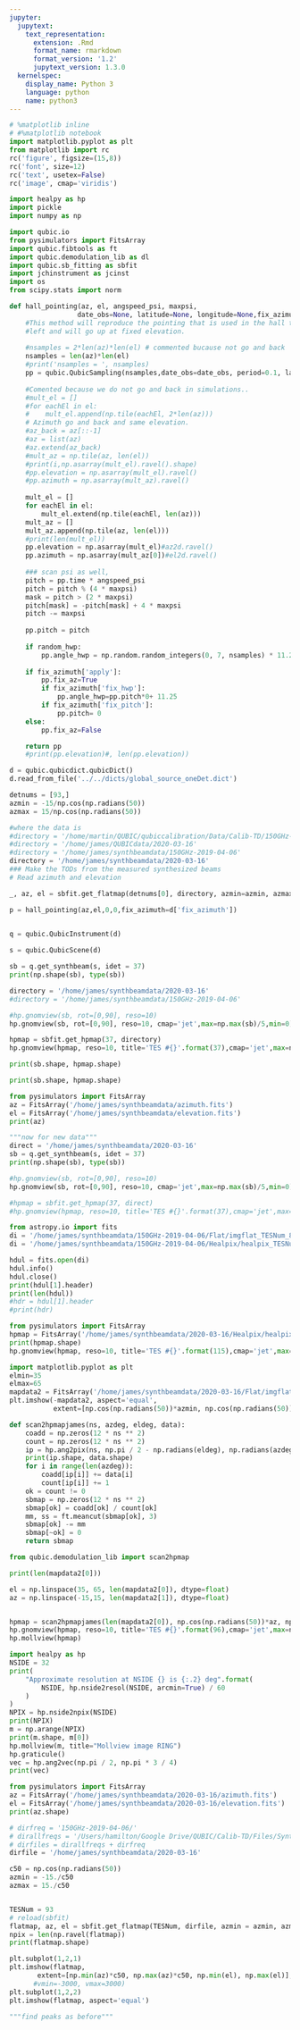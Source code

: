 ```yaml
---
jupyter:
  jupytext:
    text_representation:
      extension: .Rmd
      format_name: rmarkdown
      format_version: '1.2'
      jupytext_version: 1.3.0
  kernelspec:
    display_name: Python 3
    language: python
    name: python3
---
```


```python
# %matplotlib inline
# #%matplotlib notebook
import matplotlib.pyplot as plt
from matplotlib import rc
rc('figure', figsize=(15,8))
rc('font', size=12)
rc('text', usetex=False)
rc('image', cmap='viridis')

import healpy as hp
import pickle
import numpy as np

import qubic.io
from pysimulators import FitsArray
import qubic.fibtools as ft
import qubic.demodulation_lib as dl
import qubic.sb_fitting as sbfit
import jchinstrument as jcinst
import os
from scipy.stats import norm
```

```python
def hall_pointing(az, el, angspeed_psi, maxpsi,
                 date_obs=None, latitude=None, longitude=None,fix_azimuth=None,random_hwp=True):
    #This method will reproduce the pointing that is used in the hall to take the data. Will start from bottom
    #left and will go up at fixed elevation.
    
    #nsamples = 2*len(az)*len(el) # commented bucause not go and back
    nsamples = len(az)*len(el)
    #print('nsamples = ', nsamples)
    pp = qubic.QubicSampling(nsamples,date_obs=date_obs, period=0.1, latitude=latitude,longitude=longitude)
    
    #Comented because we do not go and back in simulations.. 
    #mult_el = []
    #for eachEl in el:
    #    mult_el.append(np.tile(eachEl, 2*len(az)))
    # Azimuth go and back and same elevation. 
    #az_back = az[::-1]
    #az = list(az)
    #az.extend(az_back)
    #mult_az = np.tile(az, len(el))
    #print(i,np.asarray(mult_el).ravel().shape)
    #pp.elevation = np.asarray(mult_el).ravel()
    #pp.azimuth = np.asarray(mult_az).ravel()
    
    mult_el = []
    for eachEl in el:
        mult_el.extend(np.tile(eachEl, len(az)))
    mult_az = []
    mult_az.append(np.tile(az, len(el)))
    #print(len(mult_el))
    pp.elevation = np.asarray(mult_el)#az2d.ravel()
    pp.azimuth = np.asarray(mult_az[0])#el2d.ravel()
    
    ### scan psi as well,
    pitch = pp.time * angspeed_psi
    pitch = pitch % (4 * maxpsi)
    mask = pitch > (2 * maxpsi)
    pitch[mask] = -pitch[mask] + 4 * maxpsi
    pitch -= maxpsi
    
    pp.pitch = pitch
    
    if random_hwp:
        pp.angle_hwp = np.random.random_integers(0, 7, nsamples) * 11.25
        
    if fix_azimuth['apply']:
        pp.fix_az=True
        if fix_azimuth['fix_hwp']:
            pp.angle_hwp=pp.pitch*0+ 11.25
        if fix_azimuth['fix_pitch']:
            pp.pitch= 0
    else:
        pp.fix_az=False

    return pp
    #print(pp.elevation)#, len(pp.elevation))

```

```python
d = qubic.qubicdict.qubicDict()
d.read_from_file('../../dicts/global_source_oneDet.dict')

detnums = [93,]
azmin = -15/np.cos(np.radians(50))
azmax = 15/np.cos(np.radians(50))

#where the data is
#directory = '/home/martin/QUBIC/qubiccalibration/Data/Calib-TD/150GHz-2019-04-06/'
#directory = '/home/james/QUBICdata/2020-03-16'
#directory = '/home/james/synthbeamdata/150GHz-2019-04-06'
directory = '/home/james/synthbeamdata/2020-03-16'
### Make the TODs from the measured synthesized beams
# Read azimuth and elevation

_, az, el = sbfit.get_flatmap(detnums[0], directory, azmin=azmin, azmax=azmax)

p = hall_pointing(az,el,0,0,fix_azimuth=d['fix_azimuth'])
    
```

```python
q = qubic.QubicInstrument(d)
```

```python
s = qubic.QubicScene(d)

```

```python
sb = q.get_synthbeam(s, idet = 37)
print(np.shape(sb), type(sb))

directory = '/home/james/synthbeamdata/2020-03-16'
#directory = '/home/james/synthbeamdata/150GHz-2019-04-06'

#hp.gnomview(sb, rot=[0,90], reso=10)
hp.gnomview(sb, rot=[0,90], reso=10, cmap='jet',max=np.max(sb)/5,min=0)

hpmap = sbfit.get_hpmap(37, directory)
hp.gnomview(hpmap, reso=10, title='TES #{}'.format(37),cmap='jet',max=np.max(hpmap)/5,min=0)

print(sb.shape, hpmap.shape)
```

```python
print(sb.shape, hpmap.shape)
```

```python
from pysimulators import FitsArray
az = FitsArray('/home/james/synthbeamdata/azimuth.fits')
el = FitsArray('/home/james/synthbeamdata/elevation.fits')
print(az)
```

```python
"""now for new data"""
direct = '/home/james/synthbeamdata/2020-03-16'
sb = q.get_synthbeam(s, idet = 37)
print(np.shape(sb), type(sb))

#hp.gnomview(sb, rot=[0,90], reso=10)
hp.gnomview(sb, rot=[0,90], reso=10, cmap='jet',max=np.max(sb)/5,min=0)

#hpmap = sbfit.get_hpmap(37, direct)
#hp.gnomview(hpmap, reso=10, title='TES #{}'.format(37),cmap='jet',max=np.max(hpmap)/5,min=0)
```

```python
from astropy.io import fits
di = '/home/james/synthbeamdata/150GHz-2019-04-06/Flat/imgflat_TESNum_82.fits'
di = '/home/james/synthbeamdata/150GHz-2019-04-06/Healpix/healpix_TESNum_115.fits'

hdul = fits.open(di)
hdul.info()
hdul.close()
print(hdul[1].header)
print(len(hdul))
#hdr = hdul[1].header
#print(hdr)
```

```python
from pysimulators import FitsArray
hpmap = FitsArray('/home/james/synthbeamdata/2020-03-16/Healpix/healpix_TESNum_115.fits')
print(hpmap.shape)
hp.gnomview(hpmap, reso=10, title='TES #{}'.format(115),cmap='jet',max=np.max(hpmap)/5,min=0)
```

```python
import matplotlib.pyplot as plt
elmin=35
elmax=65
mapdata2 = FitsArray('/home/james/synthbeamdata/2020-03-16/Flat/imgflat_TESNum_96.fits')
plt.imshow(-mapdata2, aspect='equal',
           extent=[np.cos(np.radians(50))*azmin, np.cos(np.radians(50))*azmax, elmin, elmax])
```

```python
def scan2hpmapjames(ns, azdeg, eldeg, data):
    coadd = np.zeros(12 * ns ** 2)
    count = np.zeros(12 * ns ** 2)
    ip = hp.ang2pix(ns, np.pi / 2 - np.radians(eldeg), np.radians(azdeg))
    print(ip.shape, data.shape)
    for i in range(len(azdeg)):
        coadd[ip[i]] += data[i]
        count[ip[i]] += 1
    ok = count != 0
    sbmap = np.zeros(12 * ns ** 2)
    sbmap[ok] = coadd[ok] / count[ok]
    mm, ss = ft.meancut(sbmap[ok], 3)
    sbmap[ok] -= mm
    sbmap[~ok] = 0
    return sbmap
```

```python
from qubic.demodulation_lib import scan2hpmap

print(len(mapdata2[0]))

el = np.linspace(35, 65, len(mapdata2[0]), dtype=float)
az = np.linspace(-15,15, len(mapdata2[1]), dtype=float)


hpmap = scan2hpmapjames(len(mapdata2[0]), np.cos(np.radians(50))*az, np.radians(el), mapdata2.ravel())
hp.gnomview(hpmap, reso=10, title='TES #{}'.format(96),cmap='jet',max=np.max(hpmap)/5,min=0)
hp.mollview(hpmap)
```

```python
import healpy as hp
NSIDE = 32
print(
    "Approximate resolution at NSIDE {} is {:.2} deg".format(
        NSIDE, hp.nside2resol(NSIDE, arcmin=True) / 60
    )
)
NPIX = hp.nside2npix(NSIDE)
print(NPIX)
m = np.arange(NPIX)
print(m.shape, m[0])
hp.mollview(m, title="Mollview image RING")
hp.graticule()
vec = hp.ang2vec(np.pi / 2, np.pi * 3 / 4)
print(vec)

```

```python
from pysimulators import FitsArray
az = FitsArray('/home/james/synthbeamdata/2020-03-16/azimuth.fits')
el = FitsArray('/home/james/synthbeamdata/2020-03-16/elevation.fits')
print(az.shape)
```

```python
# dirfreq = '150GHz-2019-04-06/'
# dirallfreqs = '/Users/hamilton/Google Drive/QUBIC/Calib-TD/Files/Synthesized Beams/Synthesized_Beams_Files/'
# dirfiles = dirallfreqs + dirfreq
dirfile = '/home/james/synthbeamdata/2020-03-16'

c50 = np.cos(np.radians(50))
azmin = -15./c50
azmax = 15./c50


TESNum = 93
# reload(sbfit)
flatmap, az, el = sbfit.get_flatmap(TESNum, dirfile, azmin = azmin, azmax=azmax)
npix = len(np.ravel(flatmap))
print(flatmap.shape)

plt.subplot(1,2,1)
plt.imshow(flatmap,
       extent=[np.min(az)*c50, np.max(az)*c50, np.min(el), np.max(el)], aspect='equal')#,
      #vmin=-3000, vmax=3000)
plt.subplot(1,2,2)
plt.imshow(flatmap, aspect='equal')
```

```python
"""find peaks as before"""
```
